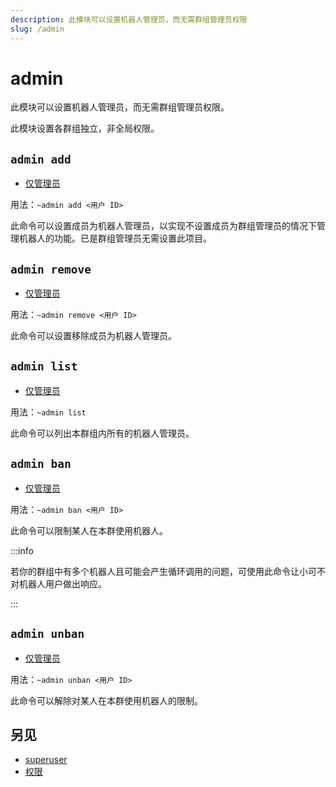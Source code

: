 ```yaml
---
description: 此模块可以设置机器人管理员，而无需群组管理员权限
slug: /admin
---
```


# admin

此模块可以设置机器人管理员，而无需群组管理员权限。

此模块设置各群组独立，非全局权限。

## `admin add`

-   [仅管理员](/docs/permissions)

用法：`~admin add <用户 ID>`

此命令可以设置成员为机器人管理员，以实现不设置成员为群组管理员的情况下管理机器人的功能。已是群组管理员无需设置此项目。

## `admin remove`

-   [仅管理员](/docs/permissions)

用法：`~admin remove <用户 ID>`

此命令可以设置移除成员为机器人管理员。

## `admin list`

-   [仅管理员](permissions)

用法：`~admin list`

此命令可以列出本群组内所有的机器人管理员。

## `admin ban`

-   [仅管理员](permissions)

用法：`~admin ban <用户 ID>`

此命令可以限制某人在本群使用机器人。

:::info

若你的群组中有多个机器人且可能会产生循环调用的问题，可使用此命令让小可不对机器人用户做出响应。

:::

## `admin unban`

-   [仅管理员](permissions)

用法：`~admin unban <用户 ID>`

此命令可以解除对某人在本群使用机器人的限制。

## 另见

-   [superuser](superuser)
-   [权限](permissions)
